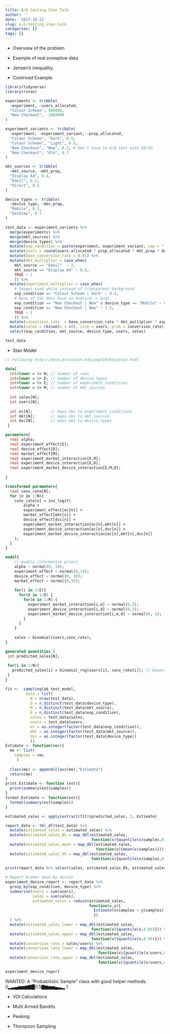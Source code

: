 ```yaml
---
title: A/B testing Stan Talk
author: ''
date: '2017-10-22'
slug: a-b-testing-stan-talk
categories: []
tags: []
---
```



* Overview of the problem
* Example of real snowplow data

* Jensen's inequality.
* Contrived Example

```r
library(tidyverse)
library(rstan)

experiments <- tribble(
  ~experiment, ~users_allocated,
  "Colour Scheme", 400000,
  "New Checkout",  1000000
)

experiment_variants <- tribble(
  ~experiment, ~experiment_variant, ~prop_allocated,
  "Colour Scheme", "Dark", 0.5,
  "Colour Scheme", "Light", 0.5,
  "New Checkout", "New", 0.3, # Don't have to A/B test with 50/50
  "New Checkout", "Old", 0.7
)

mkt_sources <- tribble(
  ~mkt_source, ~mkt_prop,
  "Display Ad", 0.4,
  "Email", 0.1,
  "Direct", 0.5
)

device_types <- tribble(
  ~device_type, ~dev_prop,
  "Mobile", 0.3,
  "Desktop", 0.7
)

test_data <- experiment_variants %>%
  merge(experiments) %>%
  merge(mkt_sources) %>%
  merge(device_types) %>%
  mutate(exp_condition = paste(experiment, experiment_variant, sep = " | ")) %>%
  mutate(users = round(users_allocated * prop_allocated * mkt_prop * dev_prop)) %>%
  mutate(base_conversion_rate = 0.01) %>%
  mutate(mkt_multiplier = case_when(
    mkt_source == "Email"  ~ 2,
    mkt_source == "Display Ad" ~ 0.5,
    TRUE ~ 1
    )) %>%
  mutate(experiment_multiplier = case_when(
    # Images used white instead of transparent background
    exp_condition == "Colour Scheme | Dark" ~ 0.4, 
    # None of the devs have an Android -> bugs
    exp_condition == "New Checkout | New" & device_type == "Mobile" ~ 0.8,
    exp_condition == "New Checkout | New" ~ 1.5,
    TRUE ~ 1
    )) %>%
  mutate(conversion_rate  = base_conversion_rate * mkt_multiplier * experiment_multiplier) %>%
  mutate(sales = rbinom(n = n(), size = users, prob = conversion_rate)) %>%
  select(exp_condition, mkt_source, device_type, users, sales)

test_data
```
* Stan Model
```stan
// Following http://data.princeton.edu/pop510/hospStan.html

data{
  int<lower = 0> N; // number of rows
  int<lower = 0> D; // number of device_types
  int<lower = 0> E; // number of experiment_conditions
  int<lower = 0> M; // number of mkt_sources
  
  int sales[N];
  int users[N];
  
  int ec[N];        // maps obs to experiment_conditions
  int mkt[N];       // maps obs to mkt_sources
  int dvc[N];       // maps obs to device_types
 }

parameters{
  real alpha;
  real experiment_effect[E];
  real device_effect[D];
  real market_effect[M];
  real experiment_market_interaction[E,M];
  real experiment_device_interaction[E,D];
  real experiment_market_device_interaction[E,M,D];
  
}

transformed parameters{
  real conv_rate[N];
  for (n in 1:N){
    conv_rate[n] = inv_logit(
        alpha +
        experiment_effect[ec[n]] +
        market_effect[mkt[n]] + 
        device_effect[dvc[n]] +
        experiment_market_interaction[ec[n],mkt[n]] +
        experiment_device_interaction[ec[n],dvc[n]] +
        experiment_market_device_interaction[ec[n],mkt[n],dvc[n]]
    );
  }
}

model{
    // weakly informative priors
    alpha ~ normal(0, 10);
    experiment_effect ~ normal(0,10);
    device_effect ~ normal(0, 10);
    market_effect ~ normal(0,10);
    
    for(i in 1:E){
      for(d in 1:D) {
        for(m in 1:M) {
          experiment_market_interaction[i,m] ~ normal(0,5);
          experiment_device_interaction[i,d] ~ normal(0,5);
          experiment_market_device_interaction[i,m,d] ~ normal(0, 1);
        }
      }
    }
    
    sales ~ binomial(users,conv_rate);
}

generated quantities {
 int predicted_sales[N];
 
 for(i in 1:N){
   predicted_sales[i] = binomial_rng(users[i], conv_rate[i]); // beware Jensen's Inequality
 }
}
```


```r
fit <-  sampling(ab_test_model, 
         data = list(
           N = nrow(test_data),
           D = n_distinct(test_data$device_type),
           M = n_distinct(test_data$mkt_source),
           E = n_distinct(test_data$exp_condition),
           sales = test_data$sales,
           users = test_data$users,
           ec = as.integer(factor(test_data$exp_condition)),
           mkt = as.integer(factor(test_data$mkt_source)),
           dvc = as.integer(factor(test_data$device_type))
           ))
Estimate <- function(vec){
  me <- list(
    samples = vec
     )
  
  class(me) <- append(class(me),"Estimate")
  return(me)
}
print.Estimate <- function (est){
  print(summary(est$samples)) 
}
format.Estimate <- function(est){
  format(summary(est$samples))
}

estimated_sales <- apply(extract(fit)$predicted_sales, 2, Estimate)

report_data <- tbl_df(test_data) %>%
  mutate(estimated_sales = estimated_sales) %>%
  mutate(estimated_sales_05 = map_dbl(estimated_sales, 
                                      function(x){quantile(x$samples,0.05)})) %>%
  mutate(estimated_sales_mean = map_dbl(estimated_sales,
                                        function(x){mean(x$samples)})) %>%
  mutate(estimated_sales_95 = map_dbl(estimated_sales,
                                      function(x){quantile(x$samples,0.95)}))
         
print(report_data %>% select(sales, estimated_sales_05, estimated_sales_mean, estimated_sales_95))

# Report broken down by device
experiment_device_report <- report_data %>%
  group_by(exp_condition, device_type) %>%
  summarise(users = sum(users), 
            sales = sum(sales),
            estimated_sales = reduce(estimated_sales, 
                                     function(x,y){
                                       Estimate(x$samples + y$samples)
                                       })
  ) %>% 
  mutate(estimated_sales_lower = map_dbl(estimated_sales, 
                                      function(x){quantile(x,0.05)})) %>%
  mutate(estimated_sales_upper = map_dbl(estimated_sales,
                                      function(x){quantile(x,0.95)})) %>%
  mutate(conversion_rate = sales/users) %>%
  mutate(conversion_rate_lower = map_dbl(estimated_sales,
                                         function(x){quantile(x/users,0.05)})) %>%
  mutate(conversion_rate_upper = map_dbl(estimated_sales,
                                         function(x){quantile(x/users,0.95)}))

experiment_device_report    


```


WANTED: A "Probabilistic Sample" class with good helper methods.
0▂▃▄▅▅▆▇█0.5▇▆▅▅▄▃▂ 1 

* VOI Calculations

* Multi Armed Bandits

* Peeking 

* Thompson Sampling
